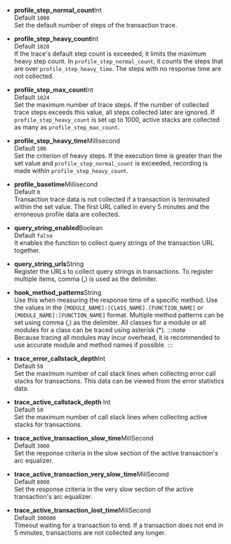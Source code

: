 -   **profile_step_normal_count**<span class='type'>Int</span><br/>
      Default `1000`<br/>
      Set the default number of steps of the transaction trace.

-   **profile_step_heavy_count**<span class='type'>Int</span><br/>
      Default `1020`<br/>
      If the trace's default step count is exceeded, it limits the maximum heavy step count. In `profile_step_normal_count`, it counts the steps that are over `profile_step_heavy_time`. The steps with no response time are not collected.

-   **profile_step_max_count**<span class='type'>Int</span><br/>
      Default `1024`<br/>
      Set the maximum number of trace steps. If the number of collected trace steps exceeds this value, all steps collected later are ignored. If `profile_step_heavy_count` is set up to 1000, active stacks are collected as many as `profile_step_max_count`.

-   **profile_step_heavy_time**<span class='type'>Millisecond</span><br/>
      Default `100`<br/>
      Set the criterion of heavy steps. If the execution time is greater than the set value and `profile_step_normal_count` is exceeded, recording is made within `profile_step_heavy_count`.

-   **profile_basetime**<span class='type'>Millisecond</span><br/>
      Default `0`<br/>
      Transaction trace data is not collected if a transaction is terminated within the set value. The first URL called in every 5 minutes and the erroneous profile data are collected.

-   **query_string_enabled**<span class='type'>Boolean</span><br/>
      Default `false`<br/>
      It enables the function to collect query strings of the transaction URL together.

-   **query_string_urls**<span class='type'>String</span><br/>
      Register the URLs to collect query strings in transactions. To register multiple items, comma (,) is used as the delimiter.  

-   **hook_method_patterns**<span class='type'>String</span><br/>
        Use this when measuring the response time of a specific method. Use the values in the `[MODULE_NAME]:[CLASS_NAME].[FUNCTION_NAME]` or `[MODULE_NAME]:[FUNCTION_NAME]` format. Multiple method patterns can be set using comma (,) as the delimiter. All classes for a module or all modules for a class can be traced using asterisk (\*). 
    :::note\
    Because tracing all modules may incur overhead, it is recommended to use accurate module and method names if possible.
    :::

-   **trace_error_callstack_depth**<span class='type'>Int</span><br/>
      Default `50`<br/>
      Set the maximum number of call stack lines when collecting error call stacks for transactions. This data can be viewed from the error statistics data.       

-   **trace_active_callstack_depth** <span class='type'>Int</span><br/>
      Default `50`<br/>
      Set the maximum number of call stack lines when collecting active stacks for transactions.

-   **trace_active_transaction_slow_time**<span class='type'>MiliSecond</span><br/>
      Default `3000`<br/>
      Set the response criteria in the slow section of the active transaction's arc equalizer.   

-   **trace_active_transaction_very_slow_time**<span class='type'>MiliSecond</span><br/>
      Default `8000`<br/>
      Set the response criteria in the very slow section of the active transaction's arc equalizer.  

-   **trace_active_transaction_lost_time**<span class='type'>MiliSecond</span><br/>
      Default `300000`<br/>
      Timeout waiting for a transaction to end. If a transaction does not end in 5 minutes, transactions are not collected any longer. 
